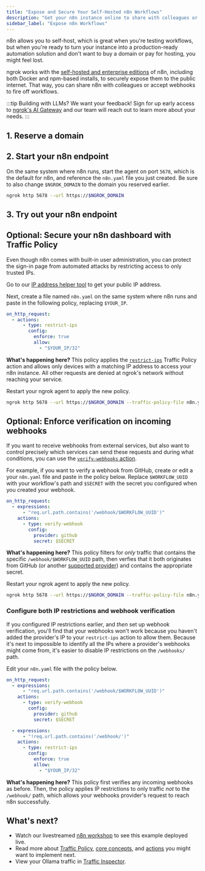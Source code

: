 ```yaml
---
title: "Expose and Secure Your Self-Hosted n8n Workflows"
description: "Get your n8n instance online to share with colleagues or receive webhook data with security measures desinged for production usage."
sidebar_label: "Expose n8n Workflows"
---
```



n8n allows you to self-host, which is great when you're testing workflows, but when you're ready to turn your instance into a production-ready automation solution and don't want to buy a domain or pay for hosting, you might feel lost.

ngrok works with the [self-hosted and enterprise editions](https://docs.n8n.io/hosting/) of n8n, including both Docker and npm-based installs, to securely expose them to the public internet.
That way, you can share n8n with colleagues or accept webhooks to fire off workflows.

:::tip Building with LLMs?
We want your feedback!
Sign for up early access to [ngrok's AI Gateway](https://ngrok.ai) and our team will reach out to learn more about your needs.
:::

## 1. Reserve a domain

<ReserveDomain domain="https://your-n8n-instance.ngrok.app" />

## 2. Start your n8n endpoint

On the same system where n8n runs, start the agent on port `5678`, which is the default for n8n, and reference the `n8n.yaml` file you just created.
Be sure to also change `$NGROK_DOMAIN` to the domain you reserved earlier.

```bash
ngrok http 5678 --url https://$NGROK_DOMAIN
```

## 3. Try out your n8n endpoint

<TryOut />

## Optional: Secure your n8n dashboard with Traffic Policy

Even though n8n comes with built-in user administration, you can protect the sign-in page from automated attacks by restricting access to only trusted IPs.

Go to our [IP address helper tool](https://ipv4.ngrok.com/) to get your public IP address.

Next, create a file named `n8n.yaml` on the same system where n8n runs and paste in the following policy, replacing `$YOUR_IP`.

```yaml
on_http_request:
  - actions:
      - type: restrict-ips
        config:
          enforce: true
          allow:
            - "$YOUR_IP/32"
```

**What's happening here?**
This policy applies the [`restrict-ips`](/docs/traffic-policy/actions/restrict-ips) Traffic Policy action and allows only
devices with a matching IP address to access your n8n instance.
All other requests are denied at ngrok's network without reaching your service.

Restart your ngrok agent to apply the new policy.

```bash
ngrok http 5678 --url https://$NGROK_DOMAIN --traffic-policy-file n8n.yaml
```

## Optional: Enforce verification on incoming webhooks

If you want to receive webhooks from external services, but also want to control precisely which services can send these requests and during what conditions, you can use the [`verify-webhooks` action](/docs/traffic-policy/actions/verify-webhook).

For example, if you want to verify a webhook from GitHub, create or edit a your `n8n.yaml` file and paste in the policy below.
Replace `$WORKFLOW_UUID` with your workflow's path and `$SECRET` with the secret you configured when you created your webhook.

```yaml
on_http_request:
  - expressions:
      - "req.url.path.contains('/webhook/$WORKFLOW_UUID')"
    actions:
      - type: verify-webhook
        config:
          provider: github
          secret: $SECRET
```

**What's happening here?** This policy filters for _only_ traffic that contains the specific `/webhook/$WORKFLOW_UUID` path, then verfies that it both originates from GitHub (or another [supported provider](/docs/traffic-policy/actions/verify-webhook/#supported-providers)) and contains the appropriate secret.

Restart your ngrok agent to apply the new policy.

```bash
ngrok http 5678 --url https://$NGROK_DOMAIN --traffic-policy-file n8n.yaml
```

### Configure both IP restrictions and webhook verification

If you configured IP restrictions earlier, and _then_ set up webhook verification, you'll find that your webhooks won't work because you haven't added the provider's IP to your `restrict-ips` action to allow them.
Because it's next to impossible to identify all the IPs where a provider's webhooks might come from, it's easier to disable IP restrictions on the `/webhooks/` path.

Edit your `n8n.yaml` file with the policy below.

```yaml
on_http_request:
  - expressions:
      - "req.url.path.contains('/webhook/$WORKFLOW_UUID')"
    actions:
      - type: verify-webhook
        config:
          provider: github
          secret: $SECRET

  - expressions:
      - "!req.url.path.contains('/webhook/')"
    actions:
      - type: restrict-ips
        config:
          enforce: true
          allow:
            - "$YOUR_IP/32"
```

**What's happening here?** This policy first verifies any incoming webhooks as before. Then, the policy applies IP restrictions to only traffic _not_ to the `/webhook/` path, which allows your webhooks provider's request to reach n8n successfully.

## What's next?

- Watch our livestreamed [n8n workshop](https://www.youtube.com/watch?v=U5FGr5axBnI) to see this example deployed live.
- Read more about [Traffic Policy](/docs/traffic-policy), [core concepts](/docs/traffic-policy/concepts), and [actions](/docs/traffic-policy/actions) you might want to implement next.
- View your Ollama traffic in [Traffic Inspector](https://dashboard.ngrok.com/traffic-inspector).

<Back />
